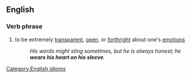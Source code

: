 ==English==
===Verb phrase===
#to be extremely [[transparent]], [[open]], or [[forthright]] about one's [[emotions]]
#:''His words might sting sometimes, but he is always honest; he '''wears his heart on his sleeve'''.''

[[Category:English idioms]]